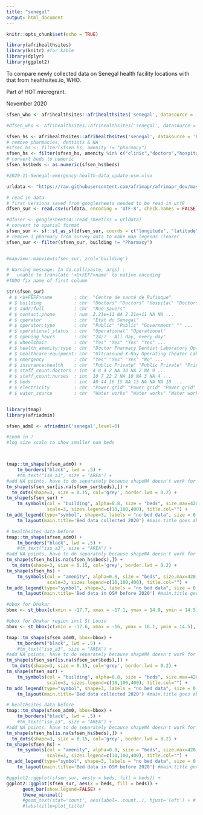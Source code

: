 ```yaml
---
title: "senegal"
output: html_document
---
```


```r
knitr::opts_chunk$set(echo = TRUE)

library(afrihealthsites)
library(knitr) #for kable
library(dplyr)
library(ggplot2)

```

To compare newly collected data on Senegal health facility locations with that from healthsites.io, WHO. 

Part of HOT microgrant.

November 2020


```r


sfsen_who <- afrihealthsites::afrihealthsites('senegal', datasource = 'who', plot = FALSE)

#dfsen_who <- afrihealthsites::afrihealthsites('senegal', datasource = 'who', plot = FALSE, returnclass = 'dataframe')

sfsen_hs <- afrihealthsites::afrihealthsites('senegal', datasource = 'healthsites', plot = FALSE)
# remove pharmacies, dentists & NA
#sfsen_hs <- filter(sfsen_hs, amenity != "pharmacy")
sfsen_hs <- filter(sfsen_hs, amenity %in% c("clinic","doctors","hospital"))
# convert beds to numeric
sfsen_hs$beds <- as.numeric(sfsen_hs$beds) 

#2020-11-Senegal-emergency-health-data_update-osm.xlsx

urldata <- "https://raw.githubusercontent.com/afrimapr/afrimapr_dev/master/data-raw/2020-11-Senegal-emergency-health-data_update-osm.csv"

# read in data
# first versions saved from googlesheets needed to be read in utf8
dfsen_sur <- read.csv(urldata, encoding = 'UTF-8', check.names = FALSE)

#dfuser <- googlesheets4::read_sheet(ss = urldata)
# convert to spatial format
sfsen_sur <- sf::st_as_sf(dfsen_sur, coords = c("longitude", "latitude"), crs = 4326, na.fail=FALSE)
# remove 1 pharmacy from survey data to make map legends clearer
sfsen_sur <- filter(sfsen_sur, building != "Pharmacy")


#mapview::mapview(sfsen_sur, zcol='building')

# Warning message: In do.call(paste, args) :
#   unable to translate '<U+FEFF>name' to native encoding
#TODO fix name of first column

str(sfsen_sur)
 # $ <U+FEFF>name        : chr  "Centre de santé de Rufisque" 
 # $ building            : chr  "Doctors" "Doctors" "Hospital" "Doctors" ...
 # $ addr:full           : chr  "Rue Savers" 
 # $ contact:phone       : num  2.21e+11 NA 2.21e+11 NA NA ...
 # $ operator            : chr  "État du Senegal" 
 # $ operator:type       : chr  "Public" "Public" "Government" "" ...
 # $ operational_status  : chr  "Operational" "Operational" 
 # $ opening_hours       : chr  "24/7 - All day, every day" 
 # $ wheelchair          : chr  "Yes" "Yes" "Yes" "Yes" ...
 # $ health_amenity:type : chr  "Doctor Pharmacy Dentist Laboratory Optometry/Ophtalmology Birthing center" "Doctor Pharmacy Laboratory Rehabilitation Birthing center" "Pharmacy Clinic Alternative Laboratory" "Doctor Pharmacy Dentist Laboratory Birthing center" ...
 # $ healthcare:equipment: chr  "Ultrasound X-Ray Operating Theater Laboratory Imaging Equipment Emergency Department" "Ultrasound X-Ray Laboratory Imaging Equipment Emergency Department" "MRI Laboratory Imaging Equipment Emergency Department" "Laboratory" ...
 # $ emergency           : chr  "Yes" "Yes" "Yes" "No" ...
 # $ insurance:health    : chr  "Public Private" "Public Private" "Private" ...
 # $ staff_count:doctors : int  4 8 4 2 NA 30 NA 2 NA 9 ...
 # $ staff_count:nurses  : int  10 7 22 2 NA 10 NA 3 NA 4 ...
 # $ beds                : int  40 44 16 15 NA 15 NA NA NA 10 ...
 # $ electricity         : chr  "Power grid" "Power grid" "Power grid" "Power grid" ...
 # $ water_source        : chr  "Water works" "Water works" "Water works" "Water works" ...



```

```r

library(tmap)
library(afriadmin)

sfsen_adm0 <- afriadmin('senegal',level=0)

#zoom in ?
#log size scale to show smaller num beds



tmap::tm_shape(sfsen_adm0) +
    tm_borders("black", lwd = .5) +
    #tm_text("iso_a3", size = "AREA") +
#add NA points, have to do separately because shapeNA doesn't work for size    
tm_shape(sfsen_sur[is.na(sfsen_sur$beds),]) +
  tm_dots(shape=3, size = 0.15, col='grey', border.lwd = 0.2) +    
tm_shape(sfsen_sur) +
    tm_symbols(col = "building", alpha=0.8, size = "beds", size.max=420, 
               scale=3, sizes.legend=c(10,100,400), title.col="") +
tm_add_legend(type="symbol", shape=3, labels = "no bed data", size = 0.5, border.lwd = 0.5, col = "grey") +
    tm_layout(main.title='Bed data collected 2020') #main.title goes above map

```


```r

# healthsites data before
tmap::tm_shape(sfsen_adm0) +
    tm_borders("black", lwd = .5) +
    #tm_text("iso_a3", size = "AREA") +
#add NA points, have to do separately because shapeNA doesn't work for size    
tm_shape(sfsen_hs[is.na(sfsen_hs$beds),]) +
  tm_dots(shape=3, size = 0.15, col='grey', border.lwd = 0.2) +    
tm_shape(sfsen_hs) +
    tm_symbols(col = "amenity", alpha=0.8, size = "beds", size.max=420, 
               scale=3, sizes.legend=c(10,100,400), title.col="") +
tm_add_legend(type="symbol", shape=3, labels = "no bed data", size = 0.5, border.lwd = 0.5, col = "grey") +
    tm_layout(main.title='Bed data in OSM before 2020') #main.title goes above map

```

```r

#bbox for Dhakar
bbox <- st_bbox(c(xmin = -17.7, xmax = -17.1, ymax = 14.9, ymin = 14.5), crs = st_crs(4326))

#bbox for Dhakar region incl St Louis
bbox <- st_bbox(c(xmin = -17.6, xmax = -16, ymax = 16.1, ymin = 14.5), crs = st_crs(4326))

tmap::tm_shape(sfsen_adm0, bbox=bbox) +
    tm_borders("black", lwd = .5) +
    #tm_text("iso_a3", size = "AREA") +
#add NA points, have to do separately because shapeNA doesn't work for size    
tm_shape(sfsen_sur[is.na(sfsen_sur$beds),]) +
  tm_dots(shape=3, size = 0.15, col='grey', border.lwd = 0.2) +    
tm_shape(sfsen_sur) +
    tm_symbols(col = "building", alpha=0.8, size = "beds", size.max=420, 
               scale=3, sizes.legend=c(10,100,400), title.col="") +
tm_add_legend(type="symbol", shape=3, labels = "no bed data", size = 0.5, border.lwd = 0.5, col = "grey") +
    tm_layout(main.title='Bed data collected 2020') #main.title goes above map

```

```r

# healthsites data before
tmap::tm_shape(sfsen_adm0, bbox=bbox) +
    tm_borders("black", lwd = .5) +
    #tm_text("iso_a3", size = "AREA") +
#add NA points, have to do separately because shapeNA doesn't work for size    
tm_shape(sfsen_hs[is.na(sfsen_hs$beds),]) +
  tm_dots(shape=3, size = 0.15, col='grey', border.lwd = 0.2) +    
tm_shape(sfsen_hs) +
    tm_symbols(col = "amenity", alpha=0.8, size = "beds", size.max=420, 
               scale=3, sizes.legend=c(10,100,400), title.col="") +
tm_add_legend(type="symbol", shape=3, labels = "no bed data", size = 0.5, border.lwd = 0.5, col = "grey") +
    tm_layout(main.title='Bed data in OSM before 2020') #main.title goes above map

```






```r

#ggplot2::ggplot(sfsen_sur, aes(y = beds, fill = beds)) +
ggplot2::ggplot(sfsen_sur, aes(x = beds, fill = beds)) +
      geom_bar(show.legend=FALSE) +
      theme_minimal() 
      #geom_text(stat='count', aes(label=..count..), hjust='left') + # hjust=-1) +
      #labs(title=plot_title)


```

